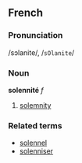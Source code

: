 ==French==
===Pronunciation===
/sɔlanite/, /<tt>sOlanite</tt>/
===Noun===
'''solennité''' ''f''

# [[solemnity]]

===Related terms===
*[[solennel]]
*[[solenniser]]